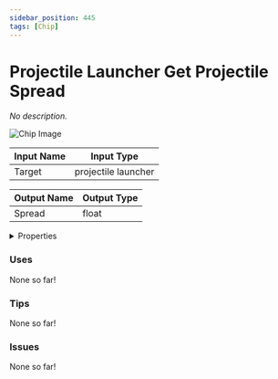 ```yaml
---
sidebar_position: 445
tags: [Chip]
---
```


# Projectile Launcher Get Projectile Spread

*No description.*



![Chip Image](/svg/7c6fcbd2-d306-4824-ae11-73e2c133a7fb.svg)

| Input Name | Input Type |
|-----------|-----------|
| Target | projectile launcher |

| Output Name | Output Type |
|-----------|-----------|
| Spread | float |


<details>
  <summary>Properties</summary>
  <div>
    <div>
    <table>
      <thead>
        <tr>
          <th>Is beta required?</th>
          <th>❌</th>
        </tr>
        <tr>
          <th>Is this chip a trolling risk?</th>
          <th>❌</th>
        </tr>
        <tr>
          <th>Chip UUPD</th>
          <th>._uuid</th>
        </tr>
      </thead>
    </table>
    </div>
  </div>
</details>

### Uses

None so far!

### Tips

None so far!

### Issues

None so far!